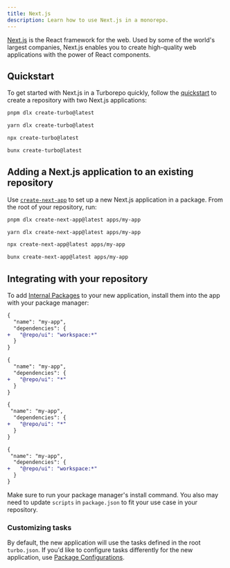 ```yaml
---
title: Next.js
description: Learn how to use Next.js in a monorepo.
---
```



[Next.js](https://nextjs.org) is the React framework for the web. Used by some of the world's largest companies, Next.js enables you to create high-quality web applications with the power of React components.

## Quickstart

To get started with Next.js in a Turborepo quickly, follow the [quickstart](/docs/getting-started/installation) to create a repository with two Next.js applications:

<PackageManagerTabs>

<Tab value="pnpm">

```bash title="Terminal"
pnpm dlx create-turbo@latest
```

</Tab>

<Tab value="yarn">

```bash title="Terminal"
yarn dlx create-turbo@latest
```

</Tab>

<Tab value="npm">

```bash title="Terminal"
npx create-turbo@latest
```

</Tab>

<Tab value="bun (Beta)">

```bash title="Terminal"
bunx create-turbo@latest
```

</Tab>
</PackageManagerTabs>

## Adding a Next.js application to an existing repository

Use [`create-next-app`](https://nextjs.org/docs/app/api-reference/create-next-app) to set up a new Next.js application in a package. From the root of your repository, run:

<PackageManagerTabs>

<Tab value="pnpm">

```bash title="Terminal"
pnpm dlx create-next-app@latest apps/my-app
```

</Tab>

<Tab value="yarn">

```bash title="Terminal"
yarn dlx create-next-app@latest apps/my-app
```

</Tab>

<Tab value="npm">

```bash title="Terminal"
npx create-next-app@latest apps/my-app
```

</Tab>

<Tab value="bun (Beta)">

```bash title="Terminal"
bunx create-next-app@latest apps/my-app
```

</Tab>
</PackageManagerTabs>

## Integrating with your repository

To add [Internal Packages](/docs/core-concepts/internal-packages) to your new application, install them into the app with your package manager:

<PackageManagerTabs>

<Tab value="pnpm">

```diff title="./apps/my-app/package.json"
{
  "name": "my-app",
  "dependencies": {
+   "@repo/ui": "workspace:*"
  }
}
```

</Tab>

<Tab value="yarn">

```diff title="./apps/my-app/package.json"
{
  "name": "my-app",
  "dependencies": {
+   "@repo/ui": "*"
  }
}
```

</Tab>

<Tab value="npm">

```diff title="./apps/my-app/package.json"
{
 "name": "my-app",
  "dependencies": {
+   "@repo/ui": "*"
  }
}
```

</Tab>

<Tab value="bun (Beta)">

```diff title="./apps/my-app/package.json"
{
 "name": "my-app",
  "dependencies": {
+   "@repo/ui": "workspace:*"
  }
}
```

</Tab>
</PackageManagerTabs>

Make sure to run your package manager's install command. You also may need to update `scripts` in `package.json` to fit your use case in your repository.

### Customizing tasks

By default, the new application will use the tasks defined in the root `turbo.json`. If you'd like to configure tasks differently for the new application, use [Package Configurations](/docs/reference/package-configurations).
